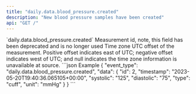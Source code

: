 ```yaml
---
title: "daily.data.blood_pressure.created"
description: "New blood pressure samples have been created"
api: "GET /"
---
```

<ResponseField name="event_type" type="const string" required="True">
`daily.data.blood_pressure.created`
</ResponseField>
<ResponseField name="data" type="ClientFacingBloodPressureTimeseries">

<Expandable title="ClientFacingBloodPressureTimeseries" defaultOpen="true">
<ResponseField name="id" type="integer | null" required="False">
Measurement id, note, this field has been deprecated and is no longer used
</ResponseField>
<ResponseField name="timestamp" type="string" required="True">

</ResponseField>
<ResponseField name="timezone_offset" type="integer | null" required="False">
Time zone UTC offset of the measurement. Positive offset indicates east of UTC; negative offset indicates west of UTC; and null indicates the time zone information is unavailable at source.
</ResponseField>
<ResponseField name="systolic" type="number" required="True">

</ResponseField>
<ResponseField name="diastolic" type="number" required="True">

</ResponseField>
<ResponseField name="type" type="string | null" required="False">

</ResponseField>
<ResponseField name="unit" type="string" required="True">

</ResponseField>
</Expandable>
</ResponseField>
<ResponseExample>
```json Example
{
  "event_type": "daily.data.blood_pressure.created",
  "data": {
    "id": 2,
    "timestamp": "2023-05-20T19:40:36.065105+00:00",
    "systolic": "125",
    "diastolic": "75",
    "type": "cuff",
    "unit": "mmHg"
  }
}
```
</ResponseExample>
